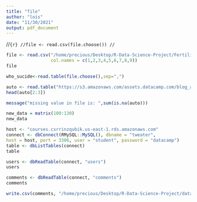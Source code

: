```yaml
---
title: "file"
author: "lois"
date: "11/30/2021"
output: pdf_document
---
```


//```{r}
//file <- read.csv(file.choose())
//```

```r
file <- read.csv("/home/precious/Desktop/R-Data-Science-Project/Fertility (1).csv" , sep=",", header = TRUE,
                 col.names = c(1,2,3,4,5,6,7,8,9))
file
```

```r
who_sucide<-read.table(file.choose(),sep=",")
```
```r
auto <- read.table("https://s3.amazonaws.com/assets.datacamp.com/blog_assets/test.txt", header = FALSE, fill = TRUE)
head(auto[2:3])
```
```r
message("missing value in file is: ",sum(is.na(auto)))
```
```r
new_data = matrix(100:130)
new_data
```

```r
host <- "courses.csrrinzqubik.us-east-1.rds.amazonaws.com"
connect <- dbConnect(RMySQL::MySQL(), dbname = "tweater",
host = host, port = 3306, user = "student", password = "datacamp")
table <- dbListTables(connect)
table

```
```r
users <- dbReadTable(connect, "users")
users
```
```r
comments <- dbReadTable(connect, "comments")
comments
```
```r
write.csv(comments, "/home/precious/Desktop/R-Data-Science-Project/dataComment.csv")
```